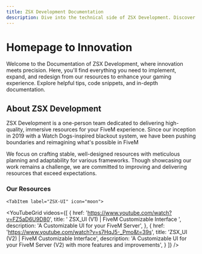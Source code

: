 ```yaml
---
title: ZSX Development Documentation
description: Dive into the technical side of ZSX Development. Discover insights, tips, and resources to implement, expand, and enhance your experience.
---
```


# Homepage to Innovation 
Welcome to the Documentation of ZSX Development, where innovation meets precision. Here, you'll find everything you need to implement, expand, and redesign from our resources to enhance your gaming experience. Explore helpful tips, code snippets, and in-depth documentation.

## About ZSX Development

ZSX Development is a one-person team dedicated to delivering high-quality, immersive resources for your FiveM experience. Since our inception in 2019 with a Watch Dogs-inspired blackout system, we have been pushing boundaries and reimagining what's possible in FiveM

We focus on crafting stable, well-designed resources with meticulous planning and adaptability for various frameworks. Though showcasing our work remains a challenge, we are committed to improving and delivering resources that exceed expectations.

### Our Resources


<Tabs>
  <TabItem label="ZSX-Multicharacter" icon="email">
  <YouTubeGrid
	videos={[
		{
			href: 'https://www.youtube.com/watch?v=VjkWxeRo75w',
			title: 'ZSX_Multicharacter | FiveM Cinematic Multicharacter',
			description: 'a Revolutionary Multicharacter System for Qbox ESX and QB!',
		},
	]}
/>
  </TabItem>
  <TabItem label="ZSX-Dealership" icon="list-format">
    <YouTubeGrid
	videos={[
		{
			href: 'https://www.youtube.com/watch?v=wMEugRh8oE0',
			title: ' ZSX_Dealership | FiveM Vehicle Shop ',
			description: 'A NFS Inspired Dealership System!',
		},
	]}
/>
  </TabItem>

    <TabItem label="ZSX-UI" icon="moon">
   <YouTubeGrid
	videos={[
		{
			href: 'https://www.youtube.com/watch?v=FZ5aD6U9D80',
			title: ' ZSX_UI (V1) | FiveM Customizable Interface ',
			description: 'A Customizable UI for your FiveM Server',
		},
    {
      href: 'https://www.youtube.com/watch?v=s7HqJ5-_Pmo&t=39s',
      title: 'ZSX_UI (V2) | FiveM Customizable Interface',
      description: 'A Customizable UI for your FiveM Server (V2) with more features and improvements',
    }
	]}
/>
  </TabItem>
</Tabs>